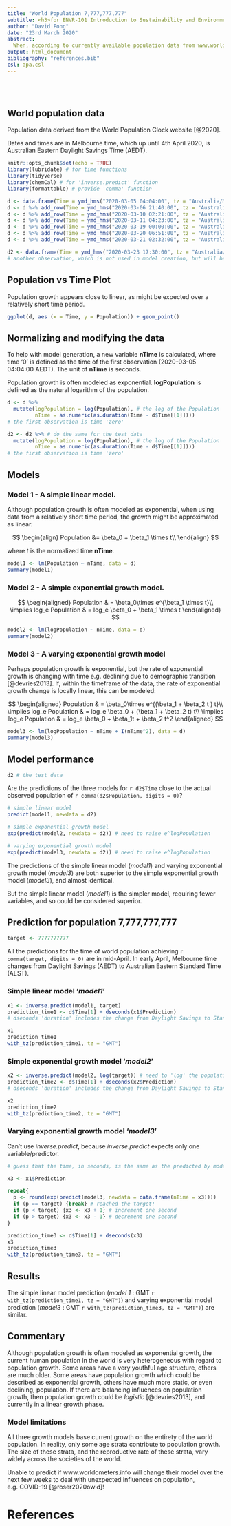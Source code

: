 ```yaml
---
title: "World Population 7,777,777,777"
subtitle: <h3>for ENVR-101 Introduction to Sustainability and Environmental Management</h3>
author: "David Fong"
date: "23rd March 2020"
abstract:
  When, according to currently available population data from www.worldometers.info, will the world population reach 7,777,777,777?
output: html_document
bibliography: "references.bib"
csl: apa.csl
---
```


<br />
<br />

## World population data

Population data derived from the World Population Clock website [@2020].

Dates and times are in Melbourne time, which up until 4th April 2020, is Australian Eastern Daylight Savings Time (AEDT).

```r
knitr::opts_chunk$set(echo = TRUE)
library(lubridate) # for time functions
library(tidyverse)
library(chemCal) # for 'inverse.predict' function
library(formattable) # provide 'comma' function
```

```r
d <- data.frame(Time = ymd_hms("2020-03-05 04:04:00", tz = "Australia/Melbourne"), Population = 7768625956)
d <- d %>% add_row(Time = ymd_hms("2020-03-06 21:40:00", tz = "Australia/Melbourne"), Population = 7769011917)
d <- d %>% add_row(Time = ymd_hms("2020-03-10 02:21:00", tz = "Australia/Melbourne"), Population = 7769723385)
d <- d %>% add_row(Time = ymd_hms("2020-03-11 04:23:00", tz = "Australia/Melbourne"), Population = 7769964915)
d <- d %>% add_row(Time = ymd_hms("2020-03-19 00:00:00", tz = "Australia/Melbourne"), Population = 7771705611)
d <- d %>% add_row(Time = ymd_hms("2020-03-20 06:51:00", tz = "Australia/Melbourne"), Population = 7771991830)
d <- d %>% add_row(Time = ymd_hms("2020-03-21 02:32:00", tz = "Australia/Melbourne"), Population = 7772174460)

d2 <- data.frame(Time = ymd_hms("2020-03-23 17:30:00", tz = "Australia/Melbourne"), Population = 7772758654)
# another observation, which is not used in model creation, but will be used for model testing
```

## Population vs Time Plot

Population growth appears close to linear, as might be expected over a relatively short time period.

```r
ggplot(d, aes (x = Time, y = Population)) + geom_point()
```

## Normalizing and modifying the data

To help with model generation, a new variable **nTime** is calculated, where time '0' is defined as the time of the first observation (2020-03-05 04:04:00 AEDT). The unit of **nTime** is seconds.

Population growth is often modeled as exponential. **logPopulation** is defined as the natural logarithm of the population.

```r
d <- d %>%
  mutate(logPopulation = log(Population), # the log of the Population
         nTime = as.numeric(as.duration(Time - d$Time[[1]]))) 
# the first observation is time 'zero'

d2 <- d2 %>% # do the same for the test data
  mutate(logPopulation = log(Population), # the log of the Population
         nTime = as.numeric(as.duration(Time - d$Time[[1]]))) 
# the first observation is time 'zero'
```

## Models

### Model 1 - A simple linear model. 

Although population growth is often modeled as exponential, when using data from a relatively short time period, the growth might be approximated as linear.

$$
\begin{align}
Population &= \beta_0 + \beta_1 \times t\\
\end{align}
$$

where $t$ is the normalized time **nTime**.

```r
model1 <- lm(Population ~ nTime, data = d)
summary(model1)
```

### Model 2 - A simple exponential growth model.

$$
\begin{aligned}
Population & = \beta_0\times e^{\beta_1 \times t}\\
\implies log_e Population & = log_e \beta_0 + \beta_1 \times t
\end{aligned}
$$

```r
model2 <- lm(logPopulation ~ nTime, data = d)
summary(model2)
```

### Model 3 - A varying exponential growth model

Perhaps population growth is exponential, but the rate of exponential growth is changing with time e.g. declining due to demographic transition [@devries2013]. If, within the timeframe of the data, the rate of exponential growth change is locally linear, this can be modeled:

$$
\begin{aligned}
Population & = \beta_0\times e^{(\beta_1 + \beta_2 t ) t}\\
\implies log_e Population & = log_e \beta_0 + (\beta_1 + \beta_2 t) t\\
\implies log_e Population & = log_e \beta_0 + \beta_1t + \beta_2 t^2
\end{aligned}
$$


```r
model3 <- lm(logPopulation ~ nTime + I(nTime^2), data = d)
summary(model3)
```

## Model performance

```r
d2 # the test data
```

Are the predictions of the three models for `r d2$Time` close to the actual
observed population of `r comma(d2$Population, digits = 0)`?

```r
# simple linear model
predict(model1, newdata = d2)
```
```r
# simple exponential growth model
exp(predict(model2, newdata = d2)) # need to raise e^logPopulation
```

```r
# varying exponential growth model
exp(predict(model3, newdata = d2)) # need to raise e^logPopulation
```

The predictions of the simple linear model (*model1*) and varying exponential growth model (*model3*) are both superior to the simple exponential growth model (*model3*), and almost identical.

But the simple linear model (*model1*) is the simpler model, requiring fewer variables, and so could be considered superior.

## Prediction for population 7,777,777,777

```r
target <- 7777777777
```

All the predictions for the time of world population achieving `r comma(target, digits = 0)` are in mid-April. In early April, Melbourne time changes from Daylight Savings (AEDT) to Australian Eastern Standard Time (AEST).

### Simple linear model '*model1*'

```r
x1 <- inverse.predict(model1, target)
prediction_time1 <- d$Time[1] + dseconds(x1$Prediction)
# dseconds 'duration' includes the change from Daylight Savings to Standard Time

x1
prediction_time1
with_tz(prediction_time1, tz = "GMT")
```

### Simple exponential growth model '*model2*'

```r
x2 <- inverse.predict(model2, log(target)) # need to 'log' the population
prediction_time2 <- d$Time[1] + dseconds(x2$Prediction)
# dseconds 'duration' includes the change from Daylight Savings to Standard Time

x2
prediction_time2
with_tz(prediction_time2, tz = "GMT")
```

### Varying exponential growth model '*model3*'

Can't use *inverse.predict*, because *inverse.predict* expects only one variable/predictor.

```r
# guess that the time, in seconds, is the same as the predicted by model1

x3 <- x1$Prediction

repeat{
  p <- round(exp(predict(model3, newdata = data.frame(nTime = x3))))
  if (p == target) {break} # reached the target!
  if (p < target) {x3 <- x3 + 1} # increment one second
  if (p > target) {x3 <- x3 - 1} # decrement one second
}

prediction_time3 <- d$Time[1] + dseconds(x3)
x3
prediction_time3
with_tz(prediction_time3, tz = "GMT")
```

## Results

The simple linear model prediction (*model 1* : GMT `r with_tz(prediction_time1, tz = "GMT")`)  and varying exponential model prediction (*model3* : GMT `r with_tz(prediction_time3, tz = "GMT")`) are similar.

## Commentary

Although population growth is often modeled as exponential growth, the current human population in the world is very heterogeneous with regard to population growth. Some areas have a very youthful age structure, others are much older. Some areas have population growth which could be described as exponential growth, others have much more static, or even declining, population. If there are balancing influences on population growth, then population growth could be *logistic* [@devries2013], and currently in a linear growth phase.

### Model limitations

All three growth models base current growth on the entirety of the world population. In reality, only some age strata contribute to population growth. The size of these strata, and the reproductive rate of these strata, vary widely across the societies of the world.

Unable to predict if www.worldometers.info will change their model over the next few weeks to deal with unexpected influences on population, e.g. COVID-19 [@roser2020owid]!

# References

<div id = "refs"></div>